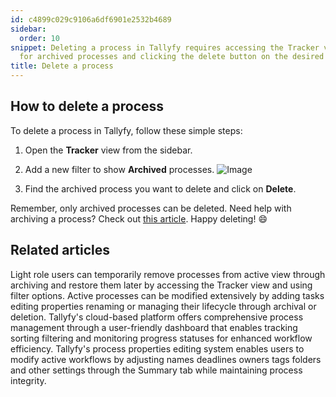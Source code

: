 ```yaml
---
id: c4899c029c9106a6df6901e2532b4689
sidebar:
  order: 10
snippet: Deleting a process in Tallyfy requires accessing the Tracker view filtering
  for archived processes and clicking the delete button on the desired archived process.
title: Delete a process
---
```


## How to delete a process

To delete a process in Tallyfy, follow these simple steps:

1. Open the **Tracker** view from the sidebar.
2. Add a new filter to show **Archived** processes.
   ![Image](https://screenshots.tallyfy.com/tallyfy%2Fpro%2Fdesktop-light-filter-archived-processes.png)

3. Find the archived process you want to delete and click on **Delete**.

Remember, only archived processes can be deleted. Need help with archiving a process? Check out [this article](/products/pro/tracking-and-tasks/tracker-view/organize-processes/how-to-archive-and-unarchive-processes-in-tallyfy/). Happy deleting! 😄


## Related articles
<CardGrid>
<LinkTitleCard header="<b>Organize Processes > Archive and unarchive processes</b>" href="/products/pro/tracking-and-tasks/tracker-view/organize-processes/how-to-archive-and-unarchive-processes-in-tallyfy/" > Light role users can temporarily remove processes from active view through archiving and restore them later by accessing the Tracker view and using filter options. </LinkTitleCard>
<LinkTitleCard header="<b>Processes > Edit processes</b>" href="/products/pro/tracking-and-tasks/processes/edit-processes/" > Active processes can be modified extensively by adding tasks editing properties renaming or managing their lifecycle through archival or deletion. </LinkTitleCard>
<LinkTitleCard header="<b>Tracker View > Manage and track my processes</b>" href="/products/pro/tracking-and-tasks/tracker-view/how-can-i-manage-and-track-my-processes-on-tallyfy/" > Tallyfy's cloud-based platform offers comprehensive process management through a user-friendly dashboard that enables tracking sorting filtering and monitoring progress statuses for enhanced workflow efficiency. </LinkTitleCard>
<LinkTitleCard header="<b>Edit Processes > Edit tasks and process properties</b>" href="/products/pro/tracking-and-tasks/processes/edit-processes/how-can-i-edit-tasks-and-processes-in-tallyfy/" > Tallyfy's process properties editing system enables users to modify active workflows by adjusting names deadlines owners tags folders and other settings through the Summary tab while maintaining process integrity. </LinkTitleCard>
</CardGrid>